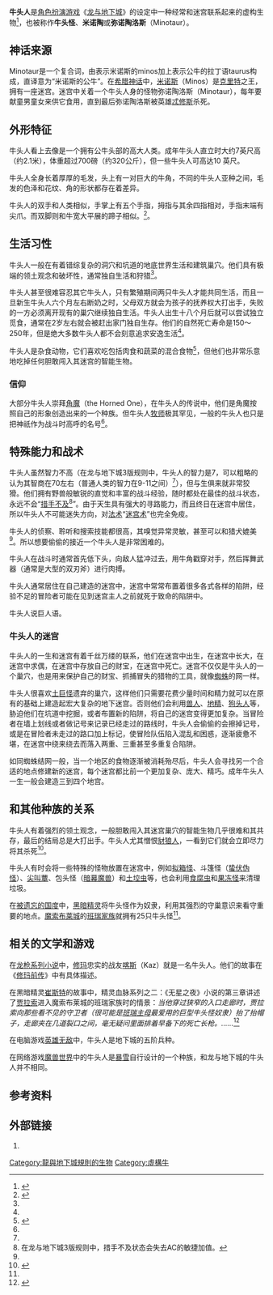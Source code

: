 {{Otheruses|subject=龙与地下城中的牛头人（Minotaur）|other=魔兽世界中的牛头人（Tauren）|牛头人 (魔兽世界)}}

{{Infobox D&D creature
| name=牛头人
| alignment=混乱邪恶
| type=大型[[人形怪物|人形怪物]]
| subtype=
| source=[[怪物图鉴|怪物图鉴]]
| first=
| mythical=
| based=
| wizards_image_URL=
| OGL_stats_URL=
}}

'''牛头人'''是[[角色扮演游戏|角色扮演游戏]]《[[龙与地下城|龙与地下城]]》的设定中一种经常和迷宫联系起来的虚构生物<ref name="MM">{{cite book|title=龙与地下城 怪物图鉴 |year=2003年1月 |publisher=第三波软件（北京）有限公司 |isbn=7-89495-093-9 }}</ref>，也被称作'''牛头怪'''、'''米诺陶'''或'''弥诺陶洛斯'''（Minotaur）。

== 神话来源 ==
{{Main|米诺斯}}
{{Main|忒修斯}}
Minotaur是一个复合词，由表示米诺斯的minos加上表示公牛的拉丁语taurus构成，直译意为“米诺斯的公牛”。在[[希腊神话|希腊神话]]中，[[米诺斯|米诺斯]]（Minos）是[[克里特|克里特]]之王，拥有一座迷宫。迷宫中关着一个牛头人身的怪物弥诺陶洛斯（Minotaur），每年要献童男童女来供它食用，直到最后弥诺陶洛斯被英雄[[忒修斯|忒修斯]]杀死。

== 外形特征 ==

牛头人看上去像是一个拥有公牛头部的高大人类。成年牛头人直立时大约7英尺高（约2.1米），体重超过700磅（约320公斤），但一些牛头人可高达10 英尺。

牛头人全身长着厚厚的毛发，头上有一对巨大的牛角，不同的牛头人亚种之间，毛发的色泽和花纹、角的形状都存在着差异。

牛头人的双手和人类相似，手掌上有五个手指，拇指与其余四指相对，手指末端有尖爪。而双脚则和牛宽大平展的蹄子相似。<ref name="Guide">{{cite book|title=轰杀牛头人指南（Slayer's Guide to Minotaur）|publisher=Mongoose Publishing}}</ref>。

== 生活习性 ==

牛头人一般在有着错综复杂的洞穴和坑道的地底世界生活和建筑巢穴。他们具有极端的领土观念和破坏性，通常独自生活和狩猎<ref name="Guide" />。

牛头人甚至很难容忍其它牛头人，只有繁殖期间两只牛头人才能共同生活，而且一旦新生牛头人六个月左右断奶之时，父母双方就会为孩子的抚养权大打出手，失败的一方必须离开现有的巢穴继续独自生活。牛头人出生十八个月后就可以尝试独立觅食，通常在2岁左右就会被赶出家门独自生存。他们的自然死亡寿命是150～250年，但是绝大多数牛头人都不会刻意追求安逸生活<ref name="Guide" />。

牛头人是杂食动物，它们喜欢吃包括肉食和蔬菜的混合食物<ref name="Xie">{{cite book|title=Mr.迈尔·怒涛|author=老谢 }}</ref>，但他们也非常乐意地吃掉任何胆敢闯入其迷宫的智能生物。

=== 信仰 ===

大部分牛头人崇拜[[角魔|角魔]]（the Horned One），在牛头人的传说中，他们是角魔按照自己的形象创造出来的一个种族。但牛头人[[牧师|牧师]]极其罕见，一般的牛头人也只是把神祇作为战斗时高呼的名号<ref name="Xie" />。

== 特殊能力和战术 ==

牛头人虽然智力不高（在龙与地下城3版规则中，牛头人的智力是7，可以粗略的认为其智商在70左右（普通人类的智力在9-11之间）<ref name="MM" />），但与生俱来就非常狡猾。他们拥有野兽般敏锐的直觉和丰富的战斗经验，随时都处在最佳的战斗状态，永远不会“[[措手不及|措手不及]]<ref name="FF">在龙与地下城3版规则中，措手不及状态会失去AC的敏捷加值。</ref>”。由于天生具有强大的寻路能力，而且终日在迷宫中居住，所以牛头人不可能迷失方向，对[[法术|法术]]“[[迷宫术|迷宫术]]”也完全免疫。

牛头人的侦察、聆听和搜索技能都很高，其嗅觉异常灵敏，甚至可以和猎犬媲美<ref name="Xie" />。所以想要偷偷的接近一个牛头人是非常困难的。

牛头人在战斗时通常首先低下头，向敌人猛冲过去，用牛角戳穿对手，然后挥舞武器（通常是大型的双刃斧）进行肉搏。

牛头人通常居住在自己建造的迷宫中，迷宫中常常布置着很多各式各样的陷阱，经验不足的冒险者可能在见到迷宫主人之前就死于致命的陷阱中。

牛头人说巨人语。

=== 牛头人的迷宫 ===

牛头人的一生和迷宫有着千丝万缕的联系，他们在迷宫中出生，在迷宫中长大，在迷宫中求偶，在迷宫中存放自己的财宝，在迷宫中死亡。迷宫不仅仅是牛头人的一个巢穴，也是用来保护自己的财宝、抓捕冒失的猎物的工具，就像[[蜘蛛|蜘蛛]]的网一样。

牛头人很喜欢[[土巨怪|土巨怪]]遗弃的巢穴，这样他们只需要花费少量时间和精力就可以在原有的基础上建造起宏大复杂的地下迷宫。否则他们会利用[[兽人|兽人]]、[[地精|地精]]、[[狗头人|狗头人]]等，胁迫他们在坑道中挖掘，或者布置新的陷阱，将自己的迷宫变得更加复杂。当冒险者在墙上划线或者做记号来记录已经走过的路线时，牛头人会偷偷的会擦掉记号，或是在冒险者未走过的路口加上标记，使冒险队伍陷入混乱和困惑，逐渐疲惫不堪，在迷宫中绕来绕去而落入两重、三重甚至多重复合陷阱。

如同蜘蛛结网一般，当一个地区的食物逐渐被消耗殆尽后，牛头人会寻找另一个合适的地点修建新的迷宫，每个迷宫都比前一个更加复杂、庞大、精巧。成年牛头人一生一般会建造三到四个地宫。

== 和其他种族的关系 ==

牛头人有着强烈的领土观念，一般胆敢闯入其迷宫巢穴的智能生物几乎很难和其共存，最后的结局总是大打出手。牛头人尤其憎恨[[豺狼人|豺狼人]]，一看到它们就会立即尽力将其杀死<ref name="Zhiyu">{{cite web |url= http://www.ntrpg.org/yy/undertopia/article.php?articleid=1272 |title= 织羽的奇幻生物论文：短篇合集 |publisher= 最深的地下城 |accessdate= 2008-10-10 |archive-url= https://web.archive.org/web/20100706074412/http://www.ntrpg.org/yy/undertopia/article.php?articleid=1272 |archive-date= 2010-07-06 |dead-url= yes }}</ref>。

牛头人有时会将一些特殊的怪物放置在迷宫中，例如[[拟箱怪|拟箱怪]]、斗篷怪（[[蛰伏伪怪|蛰伏伪怪]]）、[[尖叫蕈|尖叫蕈]]、包头怪（[[暗幕魔兽|暗幕魔兽]]）和[[土埪虫|土埪虫]]等，也会利用[[食腐虫|食腐虫]]和[[果冻怪|果冻怪]]来清理垃圾。

在[[被遗忘的国度|被遗忘的国度]]中，[[黑暗精灵|黑暗精灵]]将牛头怪作为奴隶，利用其强烈的守巢意识来看守重要的地点。[[魔索布莱城|魔索布莱城]]的[[班瑞家族|班瑞家族]]就拥有25只牛头怪<ref name="Zhiyu" />。

== 相关的文学和游戏 ==

在[[龙枪系列小说|龙枪系列小说]]中，[[修玛|修玛]]忠实的战友[[喀斯|喀斯]]（Kaz）就是一名牛头人。他们的故事在《[[修玛前传|修玛前传]]》中有具体描述。

在黑暗精灵[[崔斯特|崔斯特]]的故事中，精灵血脉系列之二：《无星之夜》小说的第三章讲述了[[贾拉索|贾拉索]]进入魔索布莱城的班瑞家族时的情景：''当他穿过狭窄的入口走廊时，贾拉索向那些看不见的守卫者（很可能是[[班瑞主母|班瑞主母]]最爱用的巨型牛头怪奴隶）抬了抬帽子，走廊夹在几道裂口之间，毫无疑问里面排着早备下的死亡长枪。……''<ref>{{cite book|author=[[R·A·萨尔瓦多|R·A·萨尔瓦多]]|title=无星之夜|year=2002年10月 |isbn= 9789572313572 }}</ref>

在电脑游戏[[英雄无敌|英雄无敌]]中，牛头人是地下城的五阶兵种。

在网络游戏[[魔兽世界|魔兽世界]]中的牛头人是[[暴雪娛樂|暴雪]]自行设计的一个种族，和龙与地下城的牛头人并不相同。

== 参考资料 ==
{{reflist}}

== 外部链接 ==

# {{cite web |url= http://www.ntrpg.org/yy/undertopia/article.php?articleid=1266 |title= 轰杀牛头人指南 |publisher= 最深的地下城 |accessdate= 2008-10-10 |archive-url= https://web.archive.org/web/20100706103329/http://www.ntrpg.org/yy/undertopia/article.php?articleid=1266 |archive-date= 2010-07-06 |dead-url= yes }}

{{龙与地下城生物}}

[[Category:龍與地下城規則的生物|Category:龍與地下城規則的生物]]
[[Category:虛構牛|Category:虛構牛]]